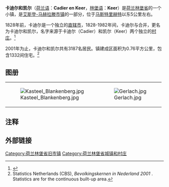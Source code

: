 {{Infobox settlement
|name               = 卡迪尔和凯尔
|settlement_type    = 市镇
|coordinates_region   = NL
|subdivision_type   = [[世界地理索引|国家]]
|subdivision_name   = [[荷兰|荷兰]]
|subdivision_type1  = 省
|subdivision_name1  = [[林堡省_(荷兰)|林堡省]]
|subdivision_type2  = 市
|subdivision_name2  = [[艾斯登-马赫拉滕|艾斯登-马赫拉滕]]
|pushpin_map_size   = 125
|population         = 4260
|population_as_of   = 2007
|area_km2           = 10.85
|blank_name_sec1    = 交通
|blank1_name_sec1   = 主要道路
|blank1_info_sec1   = {{link-nl|278省道|Provinciale weg 278}}
|dialling_code      = 043
|postal_code        = 6267
|latNS    = N
|longEW   = E
|latd               = 50
|latm               = 49
|lats               = 38
|longd               = 5
|longm               = 46
|longs               = 10
}}
{{Coord|50|50|N|5|46|E|type:city(3187)|display=title}}

'''卡迪尔和凯尔'''（[[荷兰语|荷兰语]]：'''Cadier en Keer'''，[[林堡语|林堡语]]：'''Keer'''）是[[荷兰|荷兰]][[林堡省_(荷兰)|林堡省]]的一个小镇，是[[艾斯登-马赫拉滕|艾斯登-马赫拉滕]][[市镇_(荷兰)|市镇]]的一部分，位于[[马斯特里赫特|马斯特里赫特]]以东5公里左右。

1828年前，卡迪尔是一个独立的[[直辖市|直辖市]]，1828-1982年间，卡迪尔与{{link-en|马赫拉滕|Margraten}}合并，更名为卡迪尔和凯尔，名字来源于卡迪尔（Cadier）和凯尔（Keer）两个独立的[[村庄|村庄]]。<ref>{{Repertorium Nederlandse Gemeenten}}</ref>

2001年为止，卡迪尔和凯尔共有3187名居民。镇建成区面积为0.76平方公里，包含1332间住宅。<ref name="CBS">Statistics Netherlands (CBS), ''Bevolkingskernen in Nederland 2001'' {{cite web |url=http://www.cbs.nl/nl-NL/menu/themas/milieu-natuur-ruimte/ruimte/publicaties/cartografie-geografie/geografische-data/2001-bevolkingskernen-in-nederland.htm |title=存档副本 |accessdate=2007-01-24 |archive-date=2007-01-24 |archive-url=https://web.archive.org/web/20070124100013/http://www.cbs.nl/nl-NL/menu/themas/milieu-natuur-ruimte/ruimte/publicaties/cartografie-geografie/geografische-data/2001-bevolkingskernen-in-nederland.htm |dead-url=no }}. Statistics are for the continuous built-up area.</ref>

==图册==
{|
| [[Image:Kasteel_Blankenberg.jpg|thumb]]
| [[File:Gerlach.jpg|thumb]]
|}

==注释==
<references/>

==外部链接==
{{Commons category|Cadier en Keer}}


{{DEFAULTSORT:Cadier En Keer}}
[[Category:荷兰林堡省旧市镇|Category:荷兰林堡省旧市镇]]
[[Category:荷兰林堡省城镇和村庄|Category:荷兰林堡省城镇和村庄]]